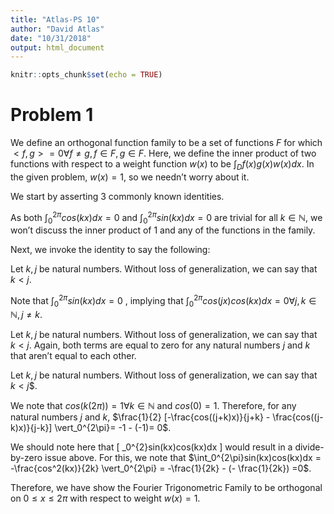 ```yaml
---
title: "Atlas-PS 10"
author: "David Atlas"
date: "10/31/2018"
output: html_document
---
```


```r
knitr::opts_chunk$set(echo = TRUE)
```

# Problem 1
We define an orthogonal function family to be a set of functions $F$ for which $<f, g> = 0 \forall f \neq g, f \in F, g \in F$. Here, 
we define the inner product of two functions with respect to a weight function $w(x)$ to be $\int_D f(x)g(x)w(x)dx$. In the given problem,  $w(x) = 1$, so we 
needn't worry about it.

We start by asserting 3 commonly known identities.
\begin{align}
sin(x)sin(y) &= \frac{1}{2}(cos(x-y) - cos(x + y)) \\
cos(x)cos(y) &= \frac{1}{2}(cos(x+y) + cos(x - y)) \\
sin(x)cos(x) &= \frac{1}{2}(sin(x+y) + sin(x-y))
\end{align}

As both $\int_0^{2\pi}cos(kx) dx = 0$ and $\int_0^{2\pi}sin(kx) dx = 0$ are trivial for all $k \in \mathbb{N}$, we won't discuss the inner product of 1 and any of the functions in the family.

Next, we invoke the identity to say the following: 

Let $k, j$ be natural numbers. Without loss of generalization, we can say that  $k < j$.
\begin{align*}
\int_0^{2\pi}cos(jx)cos(kx)dx &= 
\frac{1}{2} \int_0^{2 \pi} cos((j + k) x) + cos((j - k )x) \\
\frac{1}{2} [\frac{sin((j+k)x)}{j+k} + \frac{sin((j - k)x)}{j-k}\vert_0^{2\pi}.
\end{align*}

Note that $\int_0^{2\pi}sin(kx) dx = 0$ , implying that $\int_0^{2\pi}cos(jx)cos(kx)dx = 0 \forall j, k \in \mathbb{N}, j\neq k$.

Let $k, j$ be natural numbers. Without loss of generalization, we can say that  $k < j$.
\begin{align*}
\int_0^{2\pi}sin(jx)sin(kx)dx &= 
\frac{1}{2} \int_0^{2 \pi} cos((j - k) x) - cos((j + k )x) \\
\frac{1}{2} [\frac{sin((j-k)x)}{j-k} - \frac{sin((j + k)x)}{j+k}] \vert_0^{2\pi}.
\end{align*}
Again, both terms are equal to zero for any natural numbers $j$ and $k$ that aren't equal to each other. 

Let $k, j$ be natural numbers. Without loss of generalization, we can say that  $k < j$$.
\begin{align*}
\int_0^{2\pi}cos(jx)sin(kx)dx &= 
\frac{1}{2} \int_0^{2 \pi} sin((j + k) x) + sin ((j - k )x) \\
\frac{1}{2} [-\frac{cos((j+k)x)}{j+k} - \frac{cos((j-k)x)}{j-k}] \vert_0^{2\pi}
\end{align*}

We note that $cos(k (2 \pi)) = 1 \forall k \in \mathbb{N}$ and $cos(0) = 1$. Therefore, for any natural 
numbers $j$ and $k$, $\frac{1}{2} [-\frac{cos((j+k)x)}{j+k} - \frac{cos((j-k)x)}{j-k}] \vert_0^{2\pi}= -1 - (-1)= 0$.

We should note here that 
\[
\int_0^{2\pi}sin(kx)cos(kx)dx
\]
would result in a divide-by-zero issue above. For this, we note that 
$\int_0^{2\pi}sin(kx)cos(kx)dx = -\frac{cos^2(kx)}{2k} \vert_0^{2\pi} = -\frac{1}{2k} - (- \frac{1}{2k}) =0$.

Therefore, we have show the Fourier Trigonometric Family to be orthogonal on $0 \leq x \leq 2\pi$ with respect to weight $w(x)=1$.

